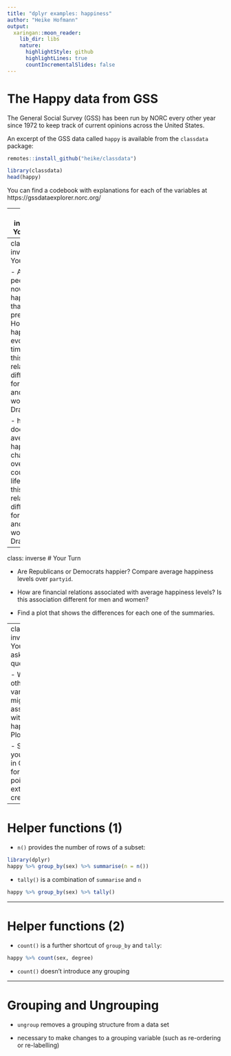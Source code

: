 ```yaml
---
title: "dplyr examples: happiness"
author: "Heike Hofmann"
output:
  xaringan::moon_reader:
    lib_dir: libs
    nature:
      highlightStyle: github
      highlightLines: true
      countIncrementalSlides: false
---
```


# The Happy data from GSS

The General Social Survey (GSS) has been run by NORC every other year since 1972 to keep track of current opinions across the United States. 

An excerpt of the GSS data called `happy` is available from the `classdata` package:

```r
remotes::install_github("heike/classdata")
```

```r
library(classdata)
head(happy)
```

You can find a codebook with explanations for each of the variables at https://gssdataexplorer.norc.org/

---
class: inverse
# Your Turn

Load the `happy` data from the `classdata` package.

- how many variables, how many observations does the data have? What do the variables mean? 

- Plot the variable `happy`. Introduce a new variable `nhappy` that has values 1 for `not too happy`, 2 for `pretty happy`, 3 for `very happy` and `NA` for missing values. There are multiple ways to get to that. Avoid `for` loops.

- Based on the newly introduced numeric scores, what is the average happiness of respondents?

---
class: inverse
# Your Turn

- Are people now happier than previously? How does happiness evolve over time? Is this relationship different for men and women? Draw plots.


- how does average happiness change over the course of a life time? Is this relationship different for men and women? Draw plots.


---
class: inverse
# Your Turn

- Are Republicans or Democrats happier? Compare average happiness levels over `partyid`.

- How are financial relations associated with average happiness levels? Is this association different for men and women?

- Find a plot that shows the differences for each one of the summaries.

---
class: inverse
# Your Turn: asking questions 


- What other variable(s) might be associated with happiness? Plot it.

- Submit your code in Canvas for one point of extra credit.

---

# Helper functions (1)

- `n()` provides the number of rows of a subset:
```r
library(dplyr)
happy %>% group_by(sex) %>% summarise(n = n())
```

- `tally()` is a combination of `summarise` and `n`
```r
happy %>% group_by(sex) %>% tally()
```

---

# Helper functions (2)

- `count()` is a further shortcut of `group_by` and `tally`:

```r
happy %>% count(sex, degree)
```

- `count()` doesn't introduce any grouping


---

# Grouping and Ungrouping

- `ungroup` removes a grouping structure from a data set

- necessary to make changes to a grouping variable (such as re-ordering or re-labelling) 


